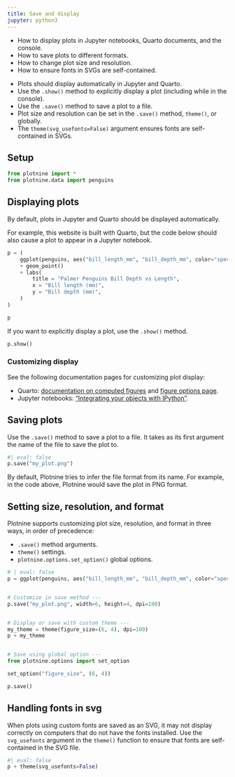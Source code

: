 ```yaml
---
title: Save and display
jupyter: python3
---
```


:::{.callout-tip title="you will learn"}
* How to display plots in Jupyter notebooks, Quarto documents, and the console.
* How to save plots to different formats.
* How to change plot size and resolution.
* How to ensure fonts in SVGs are self-contained.
:::

:::{.callout-note title="Key points" collapse="true"}
* Plots should display automatically in Jupyter and Quarto.
* Use the `.show()` method to explicitly display a plot (including while in the console).
* Use the `.save()` method to save a plot to a file.
* Plot size and resolution can be set in the `.save()` method, `theme()`, or globally.
* The `theme(svg_usefonts=False)` argument ensures fonts are self-contained in SVGs.
:::

## Setup

```python
from plotnine import *
from plotnine.data import penguins
```

## Displaying plots

By default, plots in Jupyter and Quarto should be displayed automatically.

For example, this website is built with Quarto, but the code below should also cause a plot to appear in a Jupyter notebook.

```python
p = (
    ggplot(penguins, aes("bill_length_mm", "bill_depth_mm", color="species"))
    + geom_point()
    + labs(
        title = "Palmer Penguins Bill Depth vs Length",
        x = "Bill length (mm)",
        y = "Bill depth (mm)",
    )
)

p
```

If you want to explicitly display a plot, use the `.show()` method.

```python
p.show()
```

### Customizing display

See the following documentation pages for customizing plot display:

* Quarto: [documentation on computed figures](https://quarto.org/docs/authoring/figures.html#computations) and [figure options page](https://quarto.org/docs/computations/execution-options.html#figure-options).
* Jupyter notebooks: ["Integrating your objects with IPython"](https://ipython.readthedocs.io/en/stable/config/integrating.html).

## Saving plots

Use the `.save()` method to save a plot to a file. It takes as its first argument the name of the file to save the plot to. 

```python
#| eval: false
p.save("my_plot.png")

```

By default, Plotnine tries to infer the file format from its name. For example, in the code above, Plotnine would save the plot in PNG format.

## Setting size, resolution, and format

Plotnine supports customizing plot size, resolution, and format in three ways, in order of precedence:

* `.save()` method arguments.
* `theme()` settings.
* `plotnine.options.set_option()` global options.

```python
# | eval: false
p = ggplot(penguins, aes("bill_length_mm", "bill_depth_mm", color="species"))


# Customize in save method ---
p.save("my_plot.png", width=6, height=4, dpi=100)


# Display or save with custom theme ---
my_theme = theme(figure_size=(6, 4), dpi=100)
p + my_theme


# Save using global option ---
from plotnine.options import set_option

set_option("figure_size", (6, 4))

p.save()
```


## Handling fonts in svg

When plots using custom fonts are saved as an SVG, it may not display correctly on computers that do not have the fonts installed. Use the `svg_usefonts` argument in the `theme()` function to ensure that fonts are self-contained in the SVG file.

```python
#| eval: false
p + theme(svg_usefonts=False)
```


